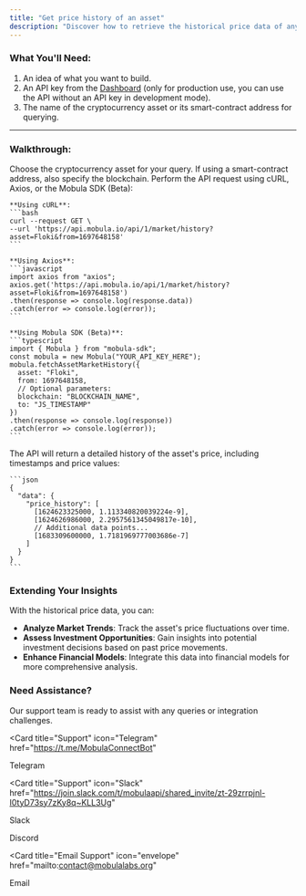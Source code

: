 ```yaml
---
title: "Get price history of an asset"
description: "Discover how to retrieve the historical price data of any cryptocurrency using the Mobula API. This guide offers a step-by-step walkthrough for accessing past price records, providing valuable insights into cryptocurrency market trends."
---
```


### What You'll Need:

1. An idea of what you want to build.
2. An API key from the [Dashboard](https://admin.mobula.fi) (only for production use, you can use the API without an API key in development mode).
3. The name of the cryptocurrency asset or its smart-contract address for querying.

---

### Walkthrough:

<Steps>
  <Step title="Prepare Your Query">
    Choose the cryptocurrency asset for your query. If using a smart-contract address, also specify the blockchain.
  </Step>

  <Step title="Execute the API Call">
    Perform the API request using cURL, Axios, or the Mobula SDK (Beta):

    **Using cURL**:
    ```bash
    curl --request GET \
    --url 'https://api.mobula.io/api/1/market/history?asset=Floki&from=1697648158'
    ```

    **Using Axios**:
    ```javascript
    import axios from "axios";
    axios.get('https://api.mobula.io/api/1/market/history?asset=Floki&from=1697648158')
    .then(response => console.log(response.data))
    .catch(error => console.log(error));
    ```

    **Using Mobula SDK (Beta)**:
    ```typescript
    import { Mobula } from "mobula-sdk";
    const mobula = new Mobula("YOUR_API_KEY_HERE");
    mobula.fetchAssetMarketHistory({
      asset: "Floki",
      from: 1697648158,
      // Optional parameters:
      blockchain: "BLOCKCHAIN_NAME",
      to: "JS_TIMESTAMP"
    })
    .then(response => console.log(response))
    .catch(error => console.log(error));
    ```

  </Step>

  <Step title="Review the Response">
    The API will return a detailed history of the asset's price, including timestamps and price values:

    ```json
    {
      "data": {
        "price_history": [
          [1624623325000, 1.113340820039224e-9],
          [1624626986000, 2.2957561345049817e-10],
          // Additional data points...
          [1683309600000, 1.7181969777003686e-7]
        ]
      }
    }
    ```

  </Step>
</Steps>

### Extending Your Insights

With the historical price data, you can:

- **Analyze Market Trends**: Track the asset's price fluctuations over time.
- **Assess Investment Opportunities**: Gain insights into potential investment decisions based on past price movements.
- **Enhance Financial Models**: Integrate this data into financial models for more comprehensive analysis.

### Need Assistance?

Our support team is ready to assist with any queries or integration challenges.

<CardGroup>

<Card
  title="Support"
  icon="Telegram"
  href="https://t.me/MobulaConnectBot"
>
  Telegram
</Card>

<Card
  title="Support"
  icon="Slack"
  href="https://join.slack.com/t/mobulaapi/shared_invite/zt-29zrrpjnl-I0tyD73sy7zKy8q~KLL3Ug"
>
  Slack
</Card>

<Card title="Support" icon="Discord" href="https://discord.gg/JVT7xKm3AD">
  Discord
</Card>

<Card
  title="Email Support"
  icon="envelope"
  href="mailto:contact@mobulalabs.org"
>
  Email
</Card>

</CardGroup>
